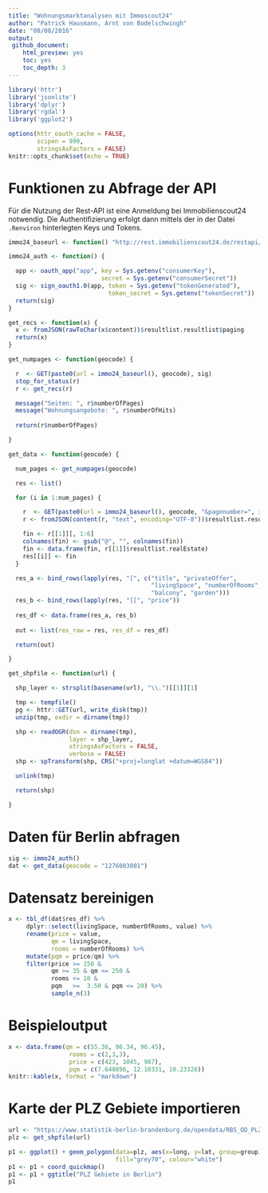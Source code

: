 ```yaml
---
title: "Wohnungsmarktanalysen mit Immoscout24"
author: "Patrick Hausmann, Arnt von Bodelschwingh"
date: "08/08/2016"
output:
 github_document:
    html_preview: yes
    toc: yes
    toc_depth: 3
---
```


```r
library('httr')
library('jsonlite')
library('dplyr')
library('rgdal')
library('ggplot2')

options(httr_oauth_cache = FALSE,
        scipen = 999,
        stringsAsFactors = FALSE)
knitr::opts_chunk$set(echo = TRUE)

```

# Funktionen zu Abfrage der API

Für die Nutzung der Rest-API ist eine Anmeldung bei Immobilienscout24 notwendig. Die Authentifizierung erfolgt dann mittels der in der Datei `.Renviron`
hinterlegten Keys und Tokens.

```r

immo24_baseurl <- function() "http://rest.immobilienscout24.de/restapi/api/search/v1.0/search/region?realestatetype=apartmentrent&geocodes="

immo24_auth <- function() {

  app <- oauth_app("app", key = Sys.getenv("consumerKey"),
                          secret = Sys.getenv("consumerSecret"))
  sig <- sign_oauth1.0(app, token = Sys.getenv("tokenGenerated"),
                            token_secret = Sys.getenv("tokenSecret"))
  return(sig)
}

get_recs <- function(x) {
  x <- fromJSON(rawToChar(x$content))$resultlist.resultlist$paging
  return(x)
}

get_numpages <- function(geocode) {

  r  <- GET(paste0(url = immo24_baseurl(), geocode), sig)
  stop_for_status(r)
  r <- get_recs(r)

  message("Seiten: ", r$numberOfPages)
  message("Wohnungsangebote: ", r$numberOfHits)
  
  return(r$numberOfPages)

}

get_data <- function(geocode) {

  num_pages <- get_numpages(geocode)

  res <- list()

  for (i in 1:num_pages) {

    r  <- GET(paste0(url = immo24_baseurl(), geocode, "&pagenumber=", i), sig)
    r <- fromJSON(content(r, "text", encoding="UTF-8"))$resultlist.resultlist$resultlistEntries$resultlistEntry

    fin <- r[[1]][, 1:6]
    colnames(fin) <- gsub("@", "", colnames(fin))
    fin <- data.frame(fin, r[[1]]$resultlist.realEstate)
    res[[i]] <- fin
  }

  res_a <- bind_rows(lapply(res, "[", c("title", "privateOffer", 
                                        "livingSpace", "numberOfRooms", 
                                        "balcony", "garden")))
  res_b <- bind_rows(lapply(res, "[[", "price"))
  
  res_df <- data.frame(res_a, res_b)
  
  out <- list(res_raw = res, res_df = res_df)

  return(out)

}

get_shpfile <- function(url) {

  shp_layer <- strsplit(basename(url), "\\.")[[1]][1]

  tmp <- tempfile()
  pg <- httr::GET(url, write_disk(tmp))
  unzip(tmp, exdir = dirname(tmp))

  shp <- readOGR(dsn = dirname(tmp), 
                 layer = shp_layer, 
                 stringsAsFactors = FALSE, 
                 verbose = FALSE)
  shp <- spTransform(shp, CRS("+proj=longlat +datum=WGS84"))

  unlink(tmp)

  return(shp)

}

```

# Daten für Berlin abfragen

```r

sig <- immo24_auth()
dat <- get_data(geocode = "1276003001")

```

# Datensatz bereinigen

```r

x <- tbl_df(dat$res_df) %>%
     dplyr::select(livingSpace, numberOfRooms, value) %>%
     rename(price = value, 
            qm = livingSpace,
            rooms = numberOfRooms) %>%
     mutate(pqm = price/qm) %>%
     filter(price >= 150 & 
            qm >= 35 & qm <= 250 & 
            rooms <= 10 &
            pqm   >=  3.50 & pqm <= 20) %>%
            sample_n(3)

```

# Beispieloutput

```r

x <- data.frame(qm = c(55.36, 86.34, 96.45), 
                 rooms = c(2,3,3), 
                 price = c(423, 1045, 987),
                 pqm = c(7.640896, 12.10331, 10.23328))
knitr::kable(x, format = "markdown")

```

# Karte der PLZ Gebiete importieren

```r

url <- "https://www.statistik-berlin-brandenburg.de/opendata/RBS_OD_PLZ_2015_12.zip"
plz <- get_shpfile(url)

p1 <- ggplot() + geom_polygon(data=plz, aes(x=long, y=lat, group=group), 
                              fill="grey70", colour="white")
p1 <- p1 + coord_quickmap()
p1 <- p1 + ggtitle("PLZ Gebiete in Berlin")
p1

```


